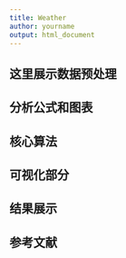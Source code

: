 ```yaml
---
title: Weather
author: yourname
output: html_document
---
```


## 这里展示数据预处理
## 分析公式和图表
## 核心算法
## 可视化部分
## 结果展示
## 参考文献